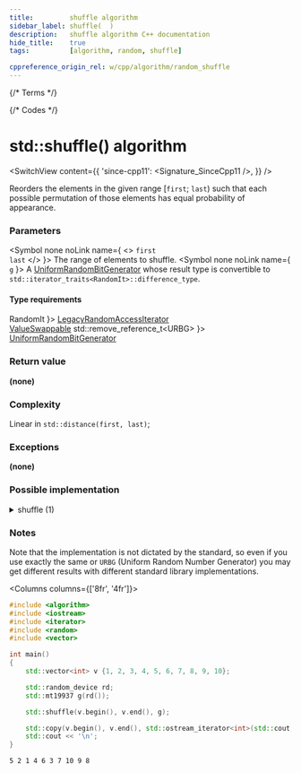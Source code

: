 ```yaml
---
title:         shuffle algorithm
sidebar_label: shuffle(  )
description:   shuffle algorithm C++ documentation
hide_title:    true
tags:          [algorithm, random, shuffle]

cppreference_origin_rel: w/cpp/algorithm/random_shuffle
---
```



{/* Terms */}


{/* Codes */}


# std::shuffle() algorithm

<SwitchView content={{
  'since-cpp11': <Signature_SinceCpp11 />,
}} />

Reorders the elements in the given range [`first`; `last`) such that each possible permutation of those elements has equal probability of appearance.

### Parameters

<SymbolTable>

  <Symbol none noLink name={ <> <code>first</code> <br/> <code>last</code> </> }>
    The range of elements to shuffle.
  </Symbol>
  <Symbol none noLink name={ <code>g</code> }>
    A <a href="/docs/named_req/UniformRandomBitGenerator">UniformRandomBitGenerator</a> whose result type is convertible to <code>std::iterator_traits&lt;RandomIt&gt;::difference_type</code>.
  </Symbol>

</SymbolTable>

#### Type requirements

<SymbolTable>
  <Symbol none noLink name={ <code>RandomIt</code> }>
    <a href="/docs/named_req/LegacyRandomAccessIterator">LegacyRandomAccessIterator</a> <br/>
    <a href="/docs/named_req/ValueSwappable">ValueSwappable</a>
  </Symbol>
  <Symbol none noLink name={ <code>std::remove_reference_t&lt;URBG&gt;</code> }>
    <a href="/docs/named_req/UniformRandomBitGenerator">UniformRandomBitGenerator</a>
  </Symbol>
</SymbolTable>

### Return value

**(none)**

### Complexity

Linear in `std::distance(first, last)`;

### Exceptions

**(none)**

### Possible implementation

<details>
<summary>shuffle (1)</summary>

```cpp
template<class RandomIt>
template<class RandomIt, class URBG>
void shuffle(RandomIt first, RandomIt last, URBG&& g)
{
    using diff_t = typename std::iterator_traits<RandomIt>::difference_type;
    using distr_t = std::uniform_int_distribution<diff_t>;
    using param_t = typename distr_t::param_type;

    distr_t D;
    for (diff_t i = last - first - 1; i > 0; --i)
    {
        using std::swap;
        swap(first[i], first[D(g, param_t(0, i))]);
    }
}
```

</details>

### Notes

Note that the implementation is not dictated by the standard, so even if you use exactly the same or `URBG` (Uniform Random Number Generator) you may get different results with different standard library implementations.

<Columns columns={['8fr', '4fr']}>
<div>

```cpp title='Main.cpp' showLineNumbers
#include <algorithm>
#include <iostream>
#include <iterator>
#include <random>
#include <vector>

int main()
{
    std::vector<int> v {1, 2, 3, 4, 5, 6, 7, 8, 9, 10};

    std::random_device rd;
    std::mt19937 g(rd());

    std::shuffle(v.begin(), v.end(), g);

    std::copy(v.begin(), v.end(), std::ostream_iterator<int>(std::cout, " "));
    std::cout << '\n';
}
```

</div>
<div>

```plaintext title="Possible Output"
5 2 1 4 6 3 7 10 9 8
```

</div>
</Columns>
